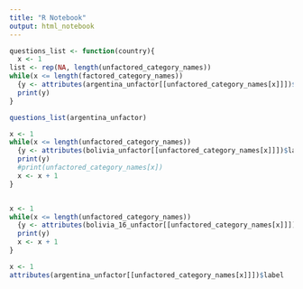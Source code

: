 ```yaml
---
title: "R Notebook"
output: html_notebook
---
```


```r
questions_list <- function(country){
  x <- 1
list <- rep(NA, length(unfactored_category_names))
while(x <= length(factored_category_names))
  {y <- attributes(argentina_unfactor[[unfactored_category_names[x]]])$label
  print(y)
}

questions_list(argentina_unfactor)
```

```r
x <- 1
while(x <= length(unfactored_category_names))
  {y <- attributes(bolivia_unfactor[[unfactored_category_names[x]]])$label
  print(y)
  #print(unfactored_category_names[x])
  x <- x + 1
}



```


```r
x <- 1
while(x <= length(unfactored_category_names))
  {y <- attributes(bolivia_16_unfactor[[unfactored_category_names[x]]])$label
  print(y)
  x <- x + 1
}
```


```r
x <- 1
attributes(argentina_unfactor[[unfactored_category_names[x]]])$label
```

